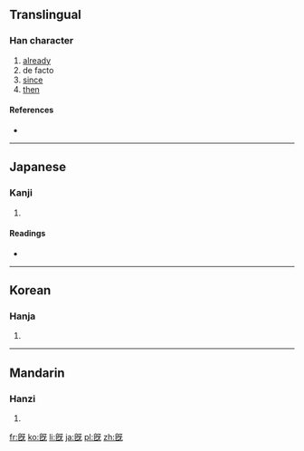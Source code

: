 ==Translingual==

===Han character===
{{Han char|rn=71|rad=无|as=07|sn=11|four=|canj=竹心一女山 (HPMVU)}}

# [[already]]
# de facto
# [[since]]
# [[then]]

====References====
* {{Han ref|kx=0485.300|dkj=13724|dj=0848.060|hdz=21148.050|uh=65E3|ud=26083}}

----

==Japanese==

===Kanji===
{{ja-kanji|grade=|rs=无07}}

# {{defn|lang=ja|sort=无07}}

====Readings====
* {{ja-readings|on=[[き]] (ki)|kun=[[つきる]] (tsukiru), [[すでに]] (sudeni)}}

----

==Korean==

===Hanja===
{{ko-hanja|hangeul=기|eumhun=|rv=gi|mr=ki|y=ki}}

# {{defn|lang=ko|sort=无07}}

----

==Mandarin==

===Hanzi===
{{cmn-hanzi|pin=[[jì]] ([[ji4]]), [[xì]] ([[xi4]])|wg=chi<sup>4</sup>, hsi<sup>4</sup>}}

# {{defn|lang=cmn|sort=无07}}

[[fr:旣]]
[[ko:旣]]
[[li:旣]]
[[ja:旣]]
[[pl:旣]]
[[zh:旣]]